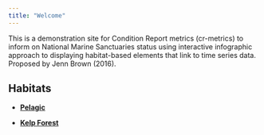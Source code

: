 ```yaml
---
title: "Welcome"
---
```


This is a demonstration site for Condition Report metrics (cr-metrics) to inform on National Marine Sanctuaries status using interactive infographic approach to displaying habitat-based elements that link to time series data. Proposed by Jenn Brown (2016).

## Habitats

- [**Pelagic**](./pelagic.html)

- [**Kelp Forest**](./kelp-forest.html)